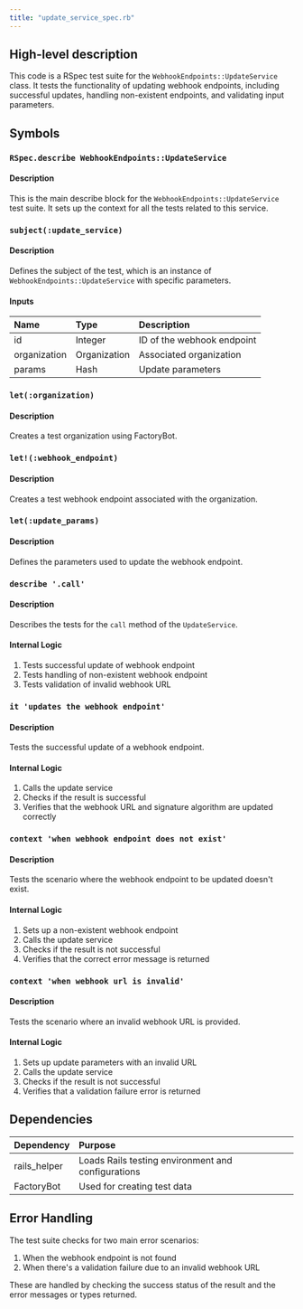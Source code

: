 ```yaml
---
title: "update_service_spec.rb"
---
```


## High-level description
This code is a RSpec test suite for the `WebhookEndpoints::UpdateService` class. It tests the functionality of updating webhook endpoints, including successful updates, handling non-existent endpoints, and validating input parameters.

## Symbols

### `RSpec.describe WebhookEndpoints::UpdateService`
#### Description
This is the main describe block for the `WebhookEndpoints::UpdateService` test suite. It sets up the context for all the tests related to this service.

### `subject(:update_service)`
#### Description
Defines the subject of the test, which is an instance of `WebhookEndpoints::UpdateService` with specific parameters.

#### Inputs
| Name | Type | Description |
|:-----|:-----|:------------|
| id | Integer | ID of the webhook endpoint |
| organization | Organization | Associated organization |
| params | Hash | Update parameters |

### `let(:organization)`
#### Description
Creates a test organization using FactoryBot.

### `let!(:webhook_endpoint)`
#### Description
Creates a test webhook endpoint associated with the organization.

### `let(:update_params)`
#### Description
Defines the parameters used to update the webhook endpoint.

### `describe '.call'`
#### Description
Describes the tests for the `call` method of the `UpdateService`.

#### Internal Logic
1. Tests successful update of webhook endpoint
2. Tests handling of non-existent webhook endpoint
3. Tests validation of invalid webhook URL

### `it 'updates the webhook endpoint'`
#### Description
Tests the successful update of a webhook endpoint.

#### Internal Logic
1. Calls the update service
2. Checks if the result is successful
3. Verifies that the webhook URL and signature algorithm are updated correctly

### `context 'when webhook endpoint does not exist'`
#### Description
Tests the scenario where the webhook endpoint to be updated doesn't exist.

#### Internal Logic
1. Sets up a non-existent webhook endpoint
2. Calls the update service
3. Checks if the result is not successful
4. Verifies that the correct error message is returned

### `context 'when webhook url is invalid'`
#### Description
Tests the scenario where an invalid webhook URL is provided.

#### Internal Logic
1. Sets up update parameters with an invalid URL
2. Calls the update service
3. Checks if the result is not successful
4. Verifies that a validation failure error is returned

## Dependencies
| Dependency | Purpose |
|:-----------|:--------|
| rails_helper | Loads Rails testing environment and configurations |
| FactoryBot | Used for creating test data |

## Error Handling
The test suite checks for two main error scenarios:
1. When the webhook endpoint is not found
2. When there's a validation failure due to an invalid webhook URL

These are handled by checking the success status of the result and the error messages or types returned.